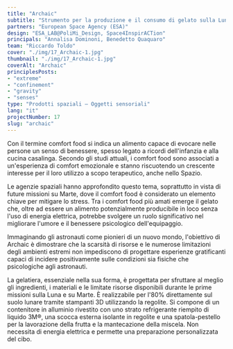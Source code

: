```yaml
---
title: "Archaic"
subtitle: "Strumento per la produzione e il consumo di gelato sulla Luna e Marte con finalità nutritive e terapeutiche per il benessere degli astronauti."
partners: "European Space Agency (ESA)"
design: "ESA_LAB@PoliMi_Design, Space4InspirACTion"
principals: "Annalisa Dominoni, Benedetto Quaquaro"
team: "Riccardo Toldo"
cover: "./img/17_Archaic-1.jpg"
thumbnail: "./img/17_Archaic-1.jpg"
coverAlt: "Archaic" 
principlesPosts:
- "extreme"
- "confinement"
- "gravity"
- "senses"
type: "Prodotti spaziali — Oggetti sensoriali"
lang: "it"
projectNumber: 17
slug: "archaic"
---
```


Con il termine comfort food si indica un alimento capace di evocare nelle persone un senso di benessere, spesso legato a ricordi dell'infanzia e alla cucina casalinga. Secondo gli studi attuali, i comfort food sono associati a un'esperienza di comfort emozionale e stanno riscuotendo un crescente interesse per il loro utilizzo a scopo terapeutico, anche nello Spazio.

Le agenzie spaziali hanno approfondito questo tema, soprattutto in vista di future missioni su Marte, dove il comfort food è considerato un elemento chiave per mitigare lo stress. Tra i comfort food più amati emerge il gelato che, oltre ad essere un alimento potenzialmente producibile in loco senza l'uso di energia elettrica, potrebbe svolgere un ruolo significativo nel migliorare l'umore e il benessere psicologico dell'equipaggio.

Immaginando gli astronauti come pionieri di un nuovo mondo, l'obiettivo di Archaic è dimostrare che la scarsità di risorse e le numerose limitazioni degli ambienti estremi non impediscono di progettare esperienze gratificanti capaci di incidere positivamente sulle condizioni sia fisiche che psicologiche agli astronauti.

La gelatiera, essenziale nella sua forma, è progettata per sfruttare al meglio gli ingredienti, i materiali e le limitate risorse disponibili durante le prime missioni sulla Luna e su Marte. È realizzabile per l'80% direttamente sul suolo lunare tramite stampanti 3D utilizzando la regolite. Si compone di un contenitore in alluminio rivestito con uno strato refrigerante riempito di liquido 3M®, una scocca esterna isolante in regolite e una spatola-pestello per la lavorazione della frutta e la mantecazione della miscela. Non necessita di energia elettrica e permette una preparazione personalizzata del cibo.